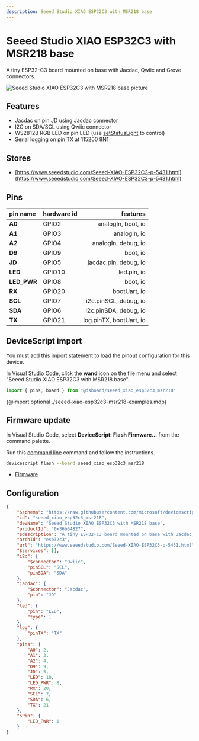 ```yaml
---
description: Seeed Studio XIAO ESP32C3 with MSR218 base
---
```

# Seeed Studio XIAO ESP32C3 with MSR218 base


A tiny ESP32-C3 board mounted on base with Jacdac, Qwiic and Grove connectors.


![Seeed Studio XIAO ESP32C3 with MSR218 base picture](https://microsoft.github.io/jacdac-docs/images/devices/seeed-studio/xiaoesp32c3withmsr218base218v46.catalog.jpg)

## Features

-  Jacdac on pin JD using Jacdac connector
-  I2C on SDA/SCL using Qwiic connector
-  WS2812B RGB LED on pin LED  (use [setStatusLight](/developer/status-light) to control)
-  Serial logging on pin TX at 115200 8N1

## Stores

-  [https://www.seeedstudio.com/Seeed-XIAO-ESP32C3-p-5431.html](https://www.seeedstudio.com/Seeed-XIAO-ESP32C3-p-5431.html)

## Pins

| pin name | hardware id | features |
|:---------|:------------|---------:|
| **A0** |  GPIO2 |  analogIn,  boot,  io |
| **A1** |  GPIO3 |  analogIn,  io |
| **A2** |  GPIO4 |  analogIn,  debug,  io |
| **D9** |  GPIO9 |  boot,  io |
| **JD** |  GPIO5 |  jacdac.pin,  debug,  io |
| **LED** |  GPIO10 |  led.pin,  io |
| **LED_PWR** |  GPIO8 |  boot,  io |
| **RX** |  GPIO20 |  bootUart,  io |
| **SCL** |  GPIO7 |  i2c.pinSCL,  debug,  io |
| **SDA** |  GPIO6 |  i2c.pinSDA,  debug,  io |
| **TX** |  GPIO21 |  log.pinTX,  bootUart,  io |



## DeviceScript import


You must add this import statement to load 
the pinout configuration for this device.

In [Visual Studio Code](/getting-started/vscode),
click the **wand** icon on the file menu and 
select "Seeed Studio XIAO ESP32C3 with MSR218 base".

```ts
import { pins, board } from "@dsboard/seeed_xiao_esp32c3_msr218"
```

{@import optional ./seeed-xiao-esp32c3-msr218-examples.mdp}

## Firmware update

In Visual Studio Code,
select **DeviceScript: Flash Firmware...** from the command palette.
        
Run this [command line](/api/cli) command and follow the instructions.

```bash
devicescript flash --board seeed_xiao_esp32c3_msr218
```


- [Firmware](https://github.com/microsoft/devicescript-esp32/releases/latest/download/devicescript-esp32c3-seeed_xiao_esp32c3_msr218-0x0.bin)

## Configuration

```json title="seeed_xiao_esp32c3_msr218.json"
{
    "$schema": "https://raw.githubusercontent.com/microsoft/devicescript-esp32/main/boards/esp32deviceconfig.schema.json",
    "id": "seeed_xiao_esp32c3_msr218",
    "devName": "Seeed Studio XIAO ESP32C3 with MSR218 base",
    "productId": "0x36b64827",
    "$description": "A tiny ESP32-C3 board mounted on base with Jacdac, Qwiic and Grove connectors.",
    "archId": "esp32c3",
    "url": "https://www.seeedstudio.com/Seeed-XIAO-ESP32C3-p-5431.html",
    "$services": [],
    "i2c": {
        "$connector": "Qwiic",
        "pinSCL": "SCL",
        "pinSDA": "SDA"
    },
    "jacdac": {
        "$connector": "Jacdac",
        "pin": "JD"
    },
    "led": {
        "pin": "LED",
        "type": 1
    },
    "log": {
        "pinTX": "TX"
    },
    "pins": {
        "A0": 2,
        "A1": 3,
        "A2": 4,
        "D9": 9,
        "JD": 5,
        "LED": 10,
        "LED_PWR": 8,
        "RX": 20,
        "SCL": 7,
        "SDA": 6,
        "TX": 21
    },
    "sPin": {
        "LED_PWR": 1
    }
}
```
